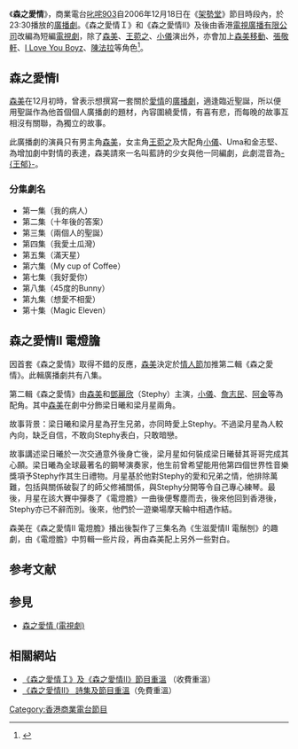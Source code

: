 {{Otheruses|subject=[[香港商業電台|香港商業電台]]的一套[[廣播劇|廣播劇]]|other=香港[[電視廣播有限公司|電視廣播有限公司]]的同名電視劇|森之愛情 (電視劇)}}
《'''森之愛情'''》，商業電台[[叱咤903|叱咤903]]自2006年12月18日在《[[架勢堂|架勢堂]]》節目時段內，於23:30播放的[[廣播劇|廣播劇]]。《森之愛情Ｉ》和《森之愛情Ⅱ》及後由香港[[電視廣播有限公司|電視廣播有限公司]]改編為短編[[電視劇|電視劇]]，除了[[森美|森美]]、[[王菀之|王菀之]]、[[小儀|小儀]]演出外，亦會加上[[森美移動|森美移動]]、[[張敬軒|張敬軒]]、[[I_Love_You_Boyz|I Love You Boyz]]、[[陳法拉|陳法拉]]等角色<ref>{{Cite web |url=http://hk.news.yahoo.com/070620/60/29w55.html |title=陳法拉制服誘惑抑鬱張敬軒 森美翻尋味 恨再咀鄧麗欣，星島日報，2007年6月20日 |accessdate=2007年6月21日 |archive-date=2007年6月24日 |archive-url=https://web.archive.org/web/20070624045656/http://hk.news.yahoo.com/070620/60/29w55.html |dead-url=no }}</ref>。

==森之愛情I==
[[森美|森美]]在12月初時，曾表示想撰寫一套關於[[愛情|愛情]]的[[廣播劇|廣播劇]]，適逢臨近聖誕，所以便用聖誕作為他首個個人廣播劇的題材，內容圍繞愛情，有喜有悲，而每晚的故事互相沒有關聯，為獨立的故事。

此廣播劇的演員只有男主角[[森美|森美]]，女主角[[王菀之|王菀之]]及大配角[[小儀|小儀]]、Uma和金志堅、為增加劇中對情的表達，森美請來一名叫藍詩的少女與他一同編劇，此劇混音為[[王郁_(DJ)|-{王郁}-]]。

===分集劇名===
* 第一集（我的病人）
* 第二集（十年後的答案）
* 第三集（兩個人的聖誕）
* 第四集（我愛土瓜灣）
* 第五集（滿天星）
* 第六集（My cup of Coffee）
* 第七集（我好愛你）
* 第八集（45度的Bunny）
* 第九集（想愛不相愛）
* 第十集（Magic Eleven）

==森之愛情II 電燈膽==
因首套《森之愛情》取得不錯的反應，[[森美|森美]]決定於[[情人節|情人節]]加推第二輯《森之愛情》。此輯廣播劇共有八集。

第二輯《森之愛情》由[[森美|森美]]和[[鄧麗欣|鄧麗欣]]（Stephy）主演，[[小儀|小儀]]、[[詹志民|詹志民]]、[[阿金|阿金]]等為配角。其中[[森美|森美]]在劇中分飾梁日曦和梁月星兩角。

故事背景：梁日曦和梁月星為孖生兄弟，亦同時愛上Stephy。不過梁月星為人較內向，缺乏自信，不敢向Stephy表白，只敢暗戀。

故事講述梁日曦於一次交通意外後身亡後，梁月星如何裝成梁日曦替其哥哥完成其心願。梁日曦為全球最著名的鋼琴演奏家，他生前曾希望能用他第四個世界性音樂獎項予Stephy作其生日禮物。月星基於他對Stephy的愛和兄弟之情，他排除萬難，包括與關係破裂了的師父修補關係，與Stephy分開等令自己專心練琴。最後，月星在該大賽中彈奏了《電燈膽》一曲後便奪塵而去，後來他回到香港後，Stephy亦已不辭而別。後來，他們於一遊樂場摩天輪中相遇作結。

森美在《森之愛情II 電燈膽》播出後製作了三集名為《生滋愛情II 電鬚刨》的趣劇，由《電燈膽》中剪輯一些片段，再由森美配上另外一些對白。

==参考文献==
{{Reflist}}

==参見==
*[[森之愛情_(電視劇)|森之愛情 (電視劇)]]

==相關網站==
*[http://www.881903.com/page/zh-tw/BrowseSchedule.aspx?ItemId=256  《森之愛情Ｉ》及《森之愛情Ⅱ》節目重溫] {{Wayback|url=http://www.881903.com/page/zh-tw/BrowseSchedule.aspx?ItemId=256 |date=20090208231503 }}（收費重溫）
*[https://web.archive.org/web/20070629040324/http://www.my903.com/my903/SammyPoem/index.jsp 《森之愛情Ⅱ》 詩集及節目重溫]（免費重溫）

[[Category:香港商業電台節目|Category:香港商業電台節目]]